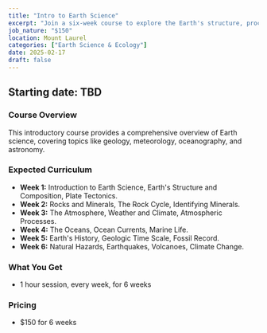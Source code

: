 ```yaml
---
title: "Intro to Earth Science"
excerpt: "Join a six-week course to explore the Earth's structure, processes, and history, from the formation of rocks to the dynamics of the atmosphere and oceans."
job_nature: "$150"
location: Mount Laurel
categories: ["Earth Science & Ecology"]
date: 2025-02-17
draft: false
---
```


## Starting date: TBD

### Course Overview
This introductory course provides a comprehensive overview of Earth science, covering topics like geology, meteorology, oceanography, and astronomy.

### Expected Curriculum

* **Week 1:** Introduction to Earth Science, Earth's Structure and Composition, Plate Tectonics.
* **Week 2:** Rocks and Minerals,  The Rock Cycle,  Identifying Minerals.
* **Week 3:**  The Atmosphere, Weather and Climate,  Atmospheric Processes.
* **Week 4:** The Oceans, Ocean Currents, Marine Life.
* **Week 5:**  Earth's History,  Geologic Time Scale,  Fossil Record.
* **Week 6:**  Natural Hazards, Earthquakes, Volcanoes,  Climate Change.

### What You Get

- 1 hour session, every week, for 6 weeks

### Pricing
- $150 for 6 weeks